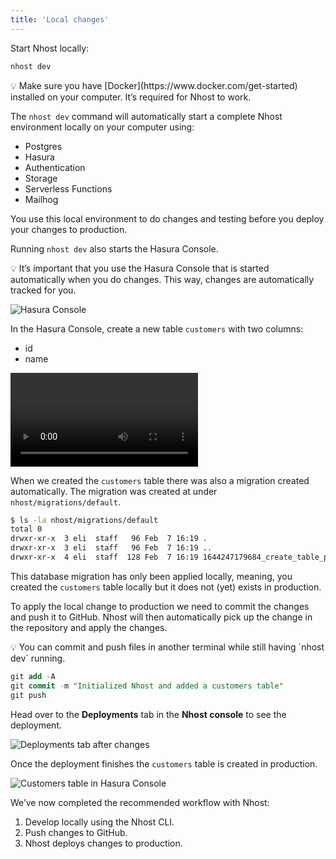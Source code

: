 ```yaml
---
title: 'Local changes'
---
```


Start Nhost locally:

```sql
nhost dev
```

<aside>
💡 Make sure you have [Docker](https://www.docker.com/get-started) installed on your computer. It’s required for Nhost to work.

</aside>

The `nhost dev` command will automatically start a complete Nhost environment locally on your computer using:

- Postgres
- Hasura
- Authentication
- Storage
- Serverless Functions
- Mailhog

You use this local environment to do changes and testing before you deploy your changes to production.

Running `nhost dev` also starts the Hasura Console.

<aside>
💡 It’s important that you use the Hasura Console that is started automatically when you do changes. This way, changes are automatically tracked for you.

</aside>

![Hasura Console](/images/cli-workflow/hasura-console.png)

In the Hasura Console, create a new table `customers` with two columns:

- id
- name

<Video src="/videos/cli-workflow/hasura-create-customers-table.mp4">
</Video>

When we created the `customers` table there was also a migration created automatically. The migration was created at under `nhost/migrations/default`.

```bash
$ ls -la nhost/migrations/default
total 0
drwxr-xr-x  3 eli  staff   96 Feb  7 16:19 .
drwxr-xr-x  3 eli  staff   96 Feb  7 16:19 ..
drwxr-xr-x  4 eli  staff  128 Feb  7 16:19 1644247179684_create_table_public_customers
```

This database migration has only been applied locally, meaning, you created the `customers` table locally but it does not (yet) exists in production.

To apply the local change to production we need to commit the changes and push it to GitHub. Nhost will then automatically pick up the change in the repository and apply the changes.

<aside>
💡 You can commit and push files in another terminal while still having `nhost dev` running.

</aside>

```sql
git add -A
git commit -m "Initialized Nhost and added a customers table"
git push
```

Head over to the **Deployments** tab in the **Nhost console** to see the deployment.

![Deployments tab after changes](/images/cli-workflow/deployments-tab-with-changes.png)

Once the deployment finishes the `customers` table is created in production.

![Customers table in Hasura Console](/images/cli-workflow/hasura-customers-table.png)

We’ve now completed the recommended workflow with Nhost:

1. Develop locally using the Nhost CLI.
2. Push changes to GitHub.
3. Nhost deploys changes to production.